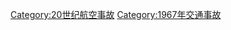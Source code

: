 {{Year by category
|m=1
|c=9
|d=6
|y=7
|cat=航空事故
|sortkey=Aviation accidents
|parent=20世纪航空事故
|subcat=1967年交通事故
}}

[[Category:20世纪航空事故|Category:20世纪航空事故]]
[[Category:1967年交通事故|Category:1967年交通事故]]
